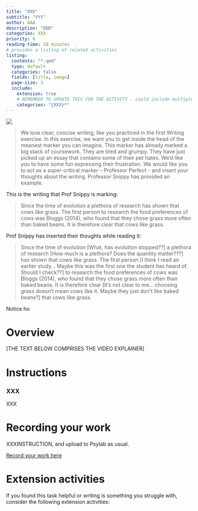 ```yaml
---
title: "XXX"
subtitle: "YYY"
author: AAA
description: "DDD"
categories: XXX
priority: 6
reading-time: 20 minutes
# provides a listing of related activities
listing:
  contents: "*.qmd"
  type: default
  categories: false
  fields: [title, image]
  page-size: 3
  include:
    extension: true
    # REMEMBER TO UPDATE THIS FOR THE ACTIVITY - could include multiple categories
    categories: "{XXX}*"
---
```


![](XXX)

> We love clear, concise writing, like you practiced in the first Writing exercise. In this exercise, we want you to get inside the head of the meanest marker you can imagine. This marker has already marked a big stack of coursework. They are tired and grumpy. They have just picked up an essay that contains some of their pet hates. We’d like you to have some fun expressing their frustration. We would like you to act as a super-critical marker – Professor Perfect - and insert your thoughts about the writing. Professor Snippy has provided an example.


This is the writing that Prof Snippy is marking:

> Since the time of evolution a plethora of research has shown that cows like grass. The first person to research the food preferences of cows was Bloggs (2014), who found that they chose grass more often than baked beans. It is therefore clear that cows like grass.



Prof Snippy has inserted their thoughts while reading it:

> Since the time of evolution [What, has evolution stopped??] a plethora of research [How much is a plethora? Does the quantity matter???] has shown that cows like grass. The first person [I think I read an earlier study... Maybe this was the first one the student has heard of. Should I check??] to research the food preferences of cows was Bloggs (2014), who found that they chose grass more often than baked beans. It is therefore clear [It’s not clear to me... choosing grass doesn’t mean cows like it. Maybe they just don’t like baked beans?] that cows like grass.



Notice ho





# Overview

[THE TEXT BELOW COMPRISES THE VIDEO EXPLAINER]


# Instructions


:::{.instruction}

### XXX


XXX

:::




# Recording your work

XXXINSTRUCTION, and upload to Psylab as usual. 


[Record your work here](https://psybot.llemma.net/add/){.submit-work .btn .btn-primary}



# Extension activities

If you found this task helpful or writing is something you struggle with, consider the following extension activities:

::: {#sample-listings}
:::
